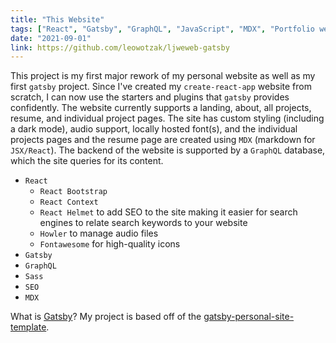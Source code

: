 ```yaml
---
title: "This Website"
tags: ["React", "Gatsby", "GraphQL", "JavaScript", "MDX", "Portfolio website"]
date: "2021-09-01"
link: https://github.com/leowotzak/ljweweb-gatsby
---
```


This project is my first major rework of my personal website as well as my first `gatsby` project. Since I've created
my `create-react-app` website from scratch, I can now use the starters and plugins that `gatsby` provides confidently. The
website currently supports a landing, about, all projects, resume, and individual project pages. The site has custom styling (including a dark mode), audio support, locally hosted font(s), and the individual projects pages and the resume page are created using `MDX` (markdown for `JSX/React`). The backend of the website is supported by a `GraphQL` database, which the site queries for its content.

* `React` 
    * `React Bootstrap`
    * `React Context`
    * `React Helmet` to add SEO to the site making it easier for search engines to relate search keywords to your website
    * `Howler` to manage audio files
    * `Fontawesome` for high-quality icons
* `Gatsby`
* `GraphQL`
* `Sass`
* `SEO`
* `MDX`

What is [Gatsby](https://www.gatsbyjs.org/docs/)?
My project is based off of the [gatsby-personal-site-template](https://github.com/surudhb/gatsby-personal-site-template).

